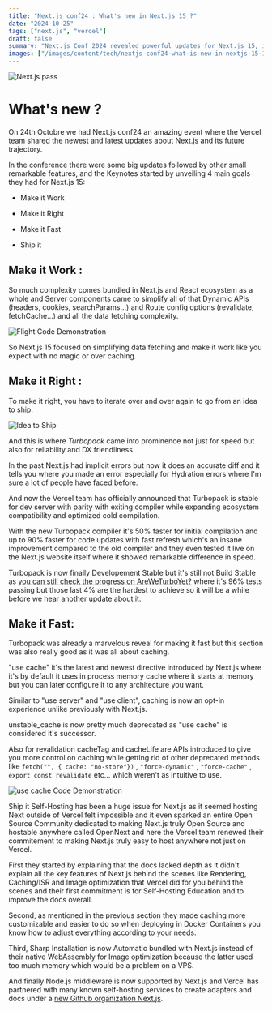 ```yaml
---
title: "Next.js conf24 : What's new in Next.js 15 ?"
date: "2024-10-25"
tags: ["next.js", "vercel"]
draft: false
summary: "Next.js Conf 2024 revealed powerful updates for Next.js 15, including simplified data handling, the high-speed Turbopack, advanced caching, and enhanced self-hosting options, setting a new standard for performance and developer experience."
images: ["/images/content/tech/nextjs-conf24-what-is-new-in-nextjs-15-1.webp","/images/content/tech/nextjs-conf24-what-is-new-in-nextjs-15-2.webp","/images/content/tech/nextjs-conf24-what-is-new-in-nextjs-15-3.webp","/images/content/tech/nextjs-conf24-what-is-new-in-nextjs-15-4.webp"]
---
```


![Next.js pass](/images/content/tech/nextjs-conf24-what-is-new-in-nextjs-15-1.webp)

# What's new ?

On 24th Octobre we had Next.js conf24 an amazing event where the Vercel team shared the newest and latest updates about Next.js and its future trajectory.

In the conference there were some big updates followed by other small remarkable features, and the Keynotes started by unveiling 4 main goals they had for Next.js 15:

- Make it Work

- Make it Right

- Make it Fast

- Ship it

## Make it Work :

So much complexity comes bundled in Next.js and React ecosystem as a whole and Server components came to simplify all of that Dynamic APIs (headers, cookies, searchParams...) and Route config options (revalidate, fetchCache...) and all the data fetching complexity.


![Flight Code Demonstration](/images/content/tech/nextjs-conf24-what-is-new-in-nextjs-15-2.webp)


So Next.js 15 focused on simplifying data fetching and make it work like you expect with no magic or over caching.

## Make it Right :

To make it right, you have to iterate over and over again to go from an idea to ship.

![Idea to Ship](/images/content/tech/nextjs-conf24-what-is-new-in-nextjs-15-3.webp)

And this is where _Turbopack_ came into prominence not just for speed but also for reliability and DX friendliness.

In the past Next.js had implicit errors but now it does an accurate diff and it tells you where you made an error especially for Hydration errors where I'm sure a lot of people have faced before.

And now the Vercel team has officially announced that Turbopack is stable for dev server with parity with exiting compiler while expanding ecosystem compatibility and optimized cold compilation.

With the new Turbopack compiler it's 50% faster for initial compilation and up to 90% faster for code updates with fast refresh which's an insane improvement compared to the old compiler and they even tested it live on the Next.js website itself where it showed remarkable difference in speed.

Turbopack is now finally Developement Stable but it's still not Build Stable as [you can still check the progress on AreWeTurboYet?](https://areweturboyet.com/) where it's 96% tests passing but those last 4% are the hardest to achieve so it will be a while before we hear another update about it.

## Make it Fast:

Turbopack was already a marvelous reveal for making it fast but this section was also really good as it was all about caching.

"use cache" it's the latest and newest directive introduced by Next.js where it's by default it uses in process memory cache where it starts at memory but you can later configure it to any architecture you want.

Similar to "use server" and "use client", caching is now an opt-in experience unlike previously with Next.js.

unstable_cache is now pretty much deprecated as "use cache" is considered it's successor.

Also for revalidation cacheTag and cacheLife are APIs introduced to give you more control on caching while getting rid of other deprecated methods like `fetch("", { cache: "no-store"})` , `"force-dynamic"` , `"force-cache"` , `export const revalidate` etc... which weren't as intuitive to use.

![use cache Code Demonstration](/images/content/tech/nextjs-conf24-what-is-new-in-nextjs-15-4.webp)

Ship it
Self-Hosting has been a huge issue for Next.js as it seemed hosting Next outside of Vercel felt impossible and it even sparked an entire Open Source Community dedicated to making Next.js truly Open Source and hostable anywhere called OpenNext and here the Vercel team renewed their commitement to making Next.js truly easy to host anywhere not just on Vercel.

First they started by explaining that the docs lacked depth as it didn't explain all the key features of Next.js behind the scenes like Rendering, Caching/ISR and Image optimization that Vercel did for you behind the scenes and their first commitment is for Self-Hosting Education and to improve the docs overall.

Second, as mentioned in the previous section they made caching more customizable and easier to do so when deploying in Docker Containers you know how to adjust everything according to your needs.

Third, Sharp Installation is now Automatic bundled with Next.js instead of their native WebAssembly for Image optimization because the latter used too much memory which would be a problem on a VPS.

And finally Node.js middleware is now supported by Next.js and Vercel has partnered with many known self-hosting services to create adapters and docs under a [new Github organization Next.js](https://github.com/orgs/nextjs/repositories).


